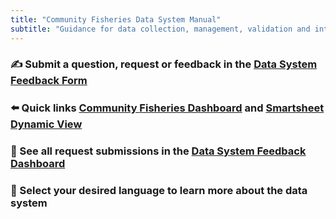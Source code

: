 ```yaml
---
title: "Community Fisheries Data System Manual"
subtitle: "Guidance for data collection, management, validation and interpretation"
---
```


### ✍️ Submit a question, request or feedback in the [Data System Feedback Form](https://app.smartsheet.com/b/form/3464c4c77c1547a49fda7e9062f363f3)

### ⬅️ Quick links [Community Fisheries Dashboard](https://barefootocean.shinyapps.io/fisheries_dashboard/) and [Smartsheet Dynamic View](https://dynamicview.smartsheet.com/)

### 📒 See all request submissions in the [Data System Feedback Dashboard](https://app.smartsheet.com/b/publish?EQBCT=0fe9f8be74244891850592ecf79175af)

### 🐠 Select your desired language to learn more about the data system
